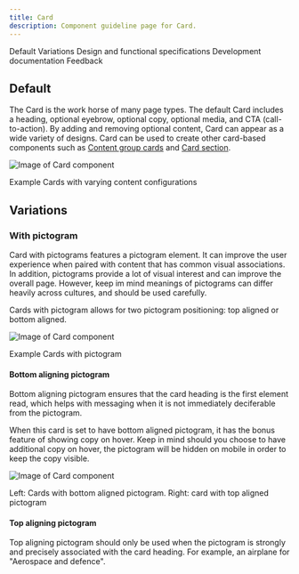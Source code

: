 ```yaml
---
title: Card
description: Component guideline page for Card.
---
```



<ComponentDescription name="Card" type="ui" />

<AnchorLinks>

<AnchorLink>Default</AnchorLink>
<AnchorLink>Variations</AnchorLink>
<AnchorLink>Design and functional specifications</AnchorLink>
<AnchorLink>Development documentation</AnchorLink>
<AnchorLink>Feedback</AnchorLink>

</AnchorLinks>

## Default
The Card is the work horse of many page types. The default Card includes a heading, optional eyebrow, optional copy, optional media, and CTA (call-to-action). By adding and removing optional content, Card can appear as a wide variety of designs. Card can be used to create other card-based components such as [Content group cards](https://www.ibm.com/standards/carbon/components/content-group-cards) and [Card section](https://www.ibm.com/standards/carbon/components/card-section).


<Row>
<Column colMd={8} colLg={8}>

![Image of Card component](../../images/component/card/card-default-variations.png)

<Caption>Example Cards with varying content configurations</Caption>

</Column>
</Row>


## Variations

### With pictogram

Card with pictograms features a pictogram element. It can improve the user experience when paired with content that has common visual associations. In addition, pictograms provide a lot of visual interest and can improve the overall page. However, keep im mind meanings of pictograms can differ heavily across cultures, and should be used carefully.

Cards with pictogram allows for two pictogram positioning: top aligned or bottom aligned.

<Row>
<Column colMd={8} colLg={8}>

![Image of Card component](../../images/component/card/card-pictogram.png)

<Caption>Example Cards with pictogram</Caption>

</Column>
</Row>


#### Bottom aligning pictogram

Bottom aligning pictogram ensures that the card heading is the first element read, which helps with messaging when it is not immediately deciferable from the pictogram.

When this card is set to have bottom aligned pictogram, it has the bonus feature of showing copy on hover. Keep in mind should you choose to have additional copy on hover, the pictogram will be hidden on mobile in order to keep the copy visible.

<Row>
<Column colMd={8} colLg={8}>

![Image of Card component](../../images/component/card/card-pictogram-motion.gif)

<Caption>Left: Cards with bottom aligned pictogram. Right: card with top aligned pictogram</Caption>

</Column>
</Row>


#### Top aligning pictogram

Top aligning pictogram should only be used when the pictogram is strongly and precisely associated with the card heading. For example, an airplane for "Aerospace and defence".


<ComponentFooter name="Card" type="ui" />
